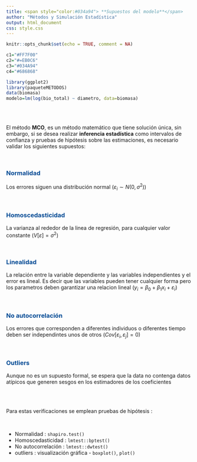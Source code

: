 ```yaml
---
title: <span style="color:#034a94"> **Supuestos del modelo**</span>
author: "Métodos y Simulación Estadística"
output: html_document
css: style.css
---
```


```r
knitr::opts_chunk$set(echo = TRUE, comment = NA)

c1="#FF7F00"
c2="#=EB0C6"
c3="#034A94"
c4="#686868"

library(ggplot2)
library(paqueteMETODOS)
data(biomasa)
modelo=lm(log(bio_total) ~ diametro, data=biomasa)
```

</br></br>

El método **MCO**, es un método matemático que tiene solución única, sin embargo, si se desea realizar **inferencia estadística** como intervalos de confianza y pruebas de hipótesis sobre las estimaciones, es necesario validar los siguientes supuestos:

</br>

### <span style="color:#034A94">**Normalidad**</span> 

Los errores   siguen una distribución normal $(\varepsilon_{i} \sim N(0, \sigma^2))$

</br>

### <span style="color:#034A94">**Homoscedasticidad**</span>

La varianza al rededor de la linea de regresión, para cualquier valor constante ($V[\varepsilon] = \sigma^2$)

</br>

###  <span style="color:#034A94">**Linealidad**</span>

La relación entre la variable dependiente y las variables independientes y el error es lineal. Es decir que las variables pueden tener cualquier forma pero los parametros deben garantizar una relacion lineal ($y_{i}= \beta_{0}+ \beta_{1} x_{i} + \varepsilon_{i}$)

</br>

###  <span style="color:#034A94">**No autocorrelación**</span>

Los errores que corresponden a diferentes individuos o diferentes tiempo deben ser independintes unos de otros ($Cov[\varepsilon_{i},  \varepsilon_{j}] = 0$)

</br>

### <span style="color:#034A94">**Outliers**</span>  

Aunque no es un supuesto formal, se espera que la data no contenga datos atípicos que generen sesgos en los estimadores de los coeficientes


</br></br>

Para estas verificaciones se emplean pruebas de hipótesis :

</br>

* Normalidad : `shapiro.test()`
* Homoscedasticidad : `lmtest::bptest()`
* No autocorrelación : `lmtest::dwtest()` 
* outliers : visualización gráfica - `boxplot()`, `plot()` 



